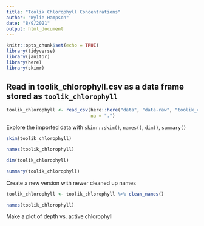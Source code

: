 ```yaml
---
title: "Toolik Chlorophyll Concentrations"
author: "Wylie Hampson"
date: "8/9/2021"
output: html_document
---
```


```r
knitr::opts_chunk$set(echo = TRUE)
library(tidyverse)
library(janitor)
library(here)
library(skimr)
```

## Read in toolik_chlorophyll.csv as a data frame stored as `toolik_chlorophyll`

```r
toolik_chlorophyll <- read_csv(here::here("data", "data-raw", "toolik_chlorophyll.csv"), 
                               na = ".")
```


Explore the imported data with `skimr::skim()`, `names()`, `dim()`, `summary()`

```r
skim(toolik_chlorophyll)

names(toolik_chlorophyll)

dim(toolik_chlorophyll)

summary(toolik_chlorophyll)
```

Create a new version with newer cleaned up names

```r
toolik_chlorophyll <- toolik_chlorophyll %>% clean_names()

names(toolik_chlorophyll)
```

Make a plot of depth vs. active chlorophyll



